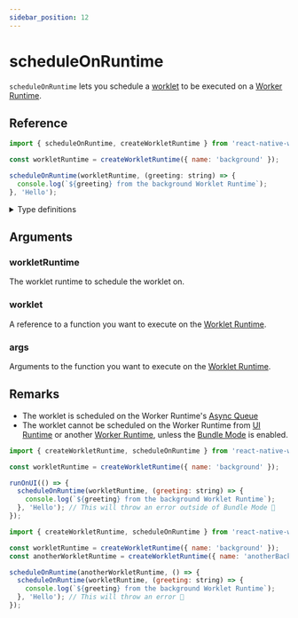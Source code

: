 ```yaml
---
sidebar_position: 12
---
```


# scheduleOnRuntime

`scheduleOnRuntime` lets you schedule a [worklet](/docs/fundamentals/glossary#worklet) to be executed on a [Worker Runtime](/docs/fundamentals/glossary#worker-worklet-runtime---worker-runtime).

## Reference

```javascript
import { scheduleOnRuntime, createWorkletRuntime } from 'react-native-worklets';

const workletRuntime = createWorkletRuntime({ name: 'background' });

scheduleOnRuntime(workletRuntime, (greeting: string) => {
  console.log(`${greeting} from the background Worklet Runtime`);
}, 'Hello');
```

<details>
<summary>Type definitions</summary>

```typescript
function scheduleOnRuntime<Args extends unknown[], ReturnValue>(
  workletRuntime: WorkletRuntime,
  worklet: (...args: Args) => ReturnValue,
  ...args: Args
): void
```

</details>

## Arguments

### workletRuntime

The worklet runtime to schedule the worklet on.

### worklet

A reference to a function you want to execute on the [Worklet Runtime](/docs/fundamentals/glossary#worklet-runtime).

### args

Arguments to the function you want to execute on the [Worklet Runtime](/docs/fundamentals/glossary#worklet-runtime).

## Remarks

- The worklet is scheduled on the Worker Runtime's [Async
  Queue](https://github.com/software-mansion/react-native-reanimated/blob/main/packages/react-native-worklets/Common/cpp/worklets/Public/AsyncQueue.h)
- The worklet cannot be scheduled on the Worker Runtime from [UI
  Runtime](/docs/fundamentals/glossary#ui-runtime) or another [Worker
  Runtime](/docs/fundamentals/glossary#worker-worklet-runtime---worker-runtime), unless the [Bundle Mode](/docs/experimental/bundleMode) is enabled.

```javascript
import { createWorkletRuntime, scheduleOnRuntime } from 'react-native-worklets';

const workletRuntime = createWorkletRuntime({ name: 'background' });

runOnUI(() => {
  scheduleOnRuntime(workletRuntime, (greeting: string) => { 
    console.log(`${greeting} from the background Worklet Runtime`); 
  }, 'Hello'); // This will throw an error outside of Bundle Mode 🚨
});
```

```javascript
import { createWorkletRuntime, scheduleOnRuntime } from 'react-native-worklets';

const workletRuntime = createWorkletRuntime({ name: 'background' });
const anotherWorkletRuntime = createWorkletRuntime({ name: 'anotherBackground' });

scheduleOnRuntime(anotherWorkletRuntime, () => {
  scheduleOnRuntime(workletRuntime, (greeting: string) => {
    console.log(`${greeting} from the background Worklet Runtime`);
  }, 'Hello'); // This will throw an error 🚨
});
```